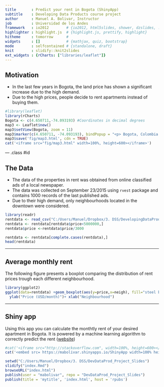 ```yaml
---
title       : Predict your rent in Bogota (ShinyApp)
subtitle    : Developing Data Products course project
author      : Manuel A. Bolivar, Instructor
job         : Universidad de los Andes
framework   : io2012        # {io2012, html5slides, shower, dzslides, ...}
highlighter : highlight.js  # {highlight.js, prettify, highlight}
hitheme     : tomorrow      # 
widgets     : []            # {mathjax, quiz, bootstrap}
mode        : selfcontained # {standalone, draft}
knit        : slidify::knit2slides
ext_widgets : {rCharts: ["libraries/leaflet"]}
---
```


## Motivation
   
+ In the last few years in Bogota, the land price has shown a significant increase due to the high demand.
+ Due to the high prices, people decide to rent apartments instead of buying them.

```r
#library(leaflet)
library(rCharts)
Bogota <- c(4.650711,-74.093193) #Coordinates in decimal degrees
map3 <- Leaflet$new()
map3$setView(Bogota, zoom = 11)
map3$marker(c(4.650711, -74.093193), bindPopup = "<p> Bogota, Colombia </p>")
map3$save('fig/map3.html', cdn = TRUE)
cat('<iframe src="fig/map3.html" width=100%, height=600></iframe>')


```

--- .class #id 

##  The Data
+ The data of the  properties in rent was obtained from online classified ads of a local newspaper.
+ The data was collected on September 23/2015 using `rvest` package and contains 1000 records of the last published ads.
+ Due to their high demand, only neighbourhoods located in the downtown were considered.



```r
library(readr)
rentdata <- read_csv("C:/Users/Manuel/Dropbox/3. DSS/DevelopingDataProducts/ShinyApp/data/tidy.csv")
rentdata <- rentdata[rentdata$price<5000000,]
rentdata$price <-rentdata$price/3000
```

```r
rentdata <- rentdata[complete.cases(rentdata),]
head(rentdata)
```



---

## Average monthly rent
The following figure presents a boxplot comparing the distribution of rent prices trough each different neighbourhood.

```r
library(ggplot2)
ggplot(data=rentdata) +geom_boxplot(aes(y=price,x=neigh), fill="steel blue") +
  ylab("Price (USD/month)")+ xlab("Neighbourhood")

```

---

## Shiny app
Using this app you can calculate the monthtly rent of your desired apartment in Bogota.
It is powered by a machine learning algorithm to correctly predict the rent ([website](https://mabolivar.shinyapps.io/ShinyApp))

```r
#cat('<iframe src="http://stackoverflow.com", width=100%, height=600></iframe>')
cat('<embed src= https://mabolivar.shinyapps.io/ShinyApp width=100% height=400> </embed>')
```


```r
setwd("C:/Users/Manuel/Dropbox/3. DSS/DevDataProd_Project_Slides")
slidify("index.Rmd")
browseURL("index.html")
publish(user = "mabolivar", repo = "DevDataProd_Project_Slides")
publish(title = 'mytitle', 'index.html', host = 'rpubs')
```





